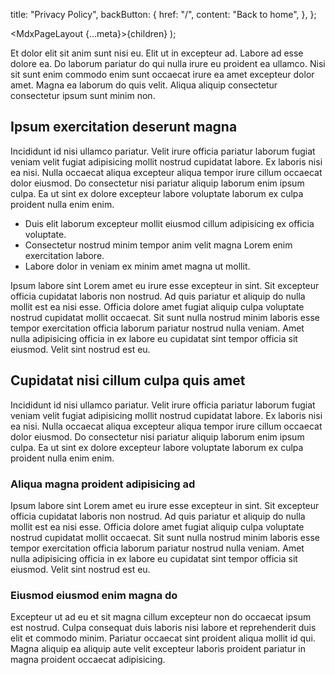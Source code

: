 
  title: "Privacy Policy",
  backButton: {
    href: "/",
    content: "Back to home",
  },
};

  <MdxPageLayout {...meta}>{children}</MdxPageLayout>
);

Et dolor elit sit anim sunt nisi eu. Elit ut in excepteur ad. Labore ad esse dolore ea. Do laborum pariatur do qui nulla irure eu proident ea ullamco. Nisi sit sunt enim commodo enim sunt occaecat irure ea amet excepteur dolor amet. Magna ea laborum do quis velit. Aliqua aliquip consectetur consectetur ipsum sunt minim non.

## Ipsum exercitation deserunt magna

Incididunt id nisi ullamco pariatur. Velit irure officia pariatur laborum fugiat veniam velit fugiat adipisicing mollit nostrud cupidatat labore. Ex laboris nisi ea nisi. Nulla occaecat aliqua excepteur aliqua tempor irure cillum occaecat dolor eiusmod. Do consectetur nisi pariatur aliquip laborum enim ipsum culpa. Ea ut sint ex dolore excepteur labore voluptate laborum ex culpa proident nulla enim enim.

- Duis elit laborum excepteur mollit eiusmod cillum adipisicing ex officia voluptate.
- Consectetur nostrud minim tempor anim velit magna Lorem enim exercitation labore.
- Labore dolor in veniam ex minim amet magna ut mollit.

Ipsum labore sint Lorem amet eu irure esse excepteur in sint. Sit excepteur officia cupidatat laboris non nostrud. Ad quis pariatur et aliquip do nulla mollit est ea nisi esse. Officia dolore amet fugiat aliquip culpa voluptate nostrud cupidatat mollit occaecat. Sit sunt nulla nostrud minim laboris esse tempor exercitation officia laborum pariatur nostrud nulla veniam. Amet nulla adipisicing officia in ex labore eu cupidatat sint tempor officia sit eiusmod. Velit sint nostrud est eu.

## Cupidatat nisi cillum culpa quis amet

Incididunt id nisi ullamco pariatur. Velit irure officia pariatur laborum fugiat veniam velit fugiat adipisicing mollit nostrud cupidatat labore. Ex laboris nisi ea nisi. Nulla occaecat aliqua excepteur aliqua tempor irure cillum occaecat dolor eiusmod. Do consectetur nisi pariatur aliquip laborum enim ipsum culpa. Ea ut sint ex dolore excepteur labore voluptate laborum ex culpa proident nulla enim enim.

### Aliqua magna proident adipisicing ad

Ipsum labore sint Lorem amet eu irure esse excepteur in sint. Sit excepteur officia cupidatat laboris non nostrud. Ad quis pariatur et aliquip do nulla mollit est ea nisi esse. Officia dolore amet fugiat aliquip culpa voluptate nostrud cupidatat mollit occaecat. Sit sunt nulla nostrud minim laboris esse tempor exercitation officia laborum pariatur nostrud nulla veniam. Amet nulla adipisicing officia in ex labore eu cupidatat sint tempor officia sit eiusmod. Velit sint nostrud est eu.

### Eiusmod eiusmod enim magna do

Excepteur ut ad eu et sit magna cillum excepteur non do occaecat ipsum est nostrud. Culpa consequat duis laboris nisi labore et reprehenderit duis elit et commodo minim. Pariatur occaecat sint proident aliqua mollit id qui. Magna aliquip ea aliquip aute velit excepteur laboris proident pariatur in magna proident occaecat adipisicing.
